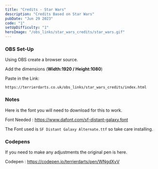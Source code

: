 ```yaml
---
title: "Credits - Star Wars"
description: "Credits Based on Star Wars"
pubDate: "Jun 29 2023"
code: "1"
setUpDifficulty: "1"
heroImage: "/obs_links/star_wars_credits/star_wars.gif"
---
```


### OBS Set-Up

Using OBS create a browser source.

Add the dimensions (**Width:1920 / Height:1080**)

Paste in the Link:

```
https://terrierdarts.co.uk/obs_links/star_wars_credits/index.html
```

### Notes
Here is the font you will need to download for this to work.

Font Needed : https://www.dafont.com/sf-distant-galaxy.font 

The Font used is `SF Distant Galaxy Alternate.ttf` so take care installing.

### Codepens

If you need to make any adjustments the original pen is here.

Codepen : https://codepen.io/terrierdarts/pen/WNgdXvV


